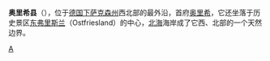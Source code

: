 {{德国县级行政单位
| 县徽图 = Image:DEU Landkreis Aurich COA.svg
| 在德国内的位置图 = Image:Lage des Landkreises Aurich in Deutschland.GIF
| 所属联邦州 = 下萨克森州
| 所属行政区 = 
| 首府 = 奥里希
| 面积 = 1287.31
| 人口 = 189,199
| 统计时间 = 2015年12月31日
| 人口密度 = 147
| 汽车牌号 = AUR, NOR
| 下设城镇 = 24个镇
| 政府地址 = Fischteichweg 7-13<br />26603 Aurich
| 政府网站 = www.landkreis-aurich.de
| 在州内的位置图 = Image:Lower saxony aur.png
|}}
'''奥里希县'''（{{lang|de|Landkreis Aurich}}），位于[[德国|德国]][[下萨克森州|下萨克森州]]西北部的最外沿，首府[[奥里希|奥里希]]，它还坐落于历史景区[[东弗里斯兰|东弗里斯兰]]（Ostfriesland）的中心，[[北海_(大西洋)|北海]]海岸成了它西、北部的一个天然边界。

{{下萨克森州行政区划}}
{{Authority control}}

[[Category:下萨克森州行政区划|A]]